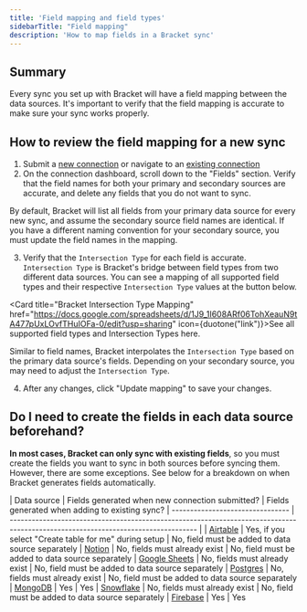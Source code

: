 ```yaml
---
title: 'Field mapping and field types'
sidebarTitle: "Field mapping"
description: 'How to map fields in a Bracket sync'
---
```


## Summary

Every sync you set up with Bracket will have a field mapping between the data sources. It's important to verify that the field mapping is accurate to make sure your sync works properly. 

## How to review the field mapping for a new sync

1. Submit a [new connection](https://app.usebracket.com/) or navigate to an [existing connection](https://app.usebracket.com/connections)
2. On the connection dashboard, scroll down to the "Fields" section. Verify that the field names for both your primary and secondary sources are accurate, and delete any fields that you do not want to sync.

<Note>By default, Bracket will list all fields from your primary data source for every new sync, and assume the secondary source field names are identical. If you have a different naming convention for your secondary source, you must update the field names in the mapping.</Note>

3. Verify that the `Intersection Type` for each field is accurate. `Intersection Type` is Bracket's bridge between field types from two different data sources. You can see a mapping of all supported field types and their respective `Intersection Type` values at the button below. 

<Card title="Bracket Intersection Type Mapping" href="https://docs.google.com/spreadsheets/d/1J9_1I608ARf06TohXeauN9tA477pUxLOvfTHuIOFa-0/edit?usp=sharing" icon={duotone("link")}>See all supported field types and Intersection Types here.</Card>

<Warning>Similar to field names, Bracket interpolates the `Intersection Type` based on the primary data source's fields. Depending on your secondary source, you may need to adjust the `Intersection Type`.</Warning>

4. After any changes, click "Update mapping" to save your changes. 


## Do I need to create the fields in each data source beforehand?

**In most cases, Bracket can only sync with existing fields**, so you must create the fields you want to sync in both sources before syncing them. However, there are some exceptions. See below for a breakdown on when Bracket generates fields automatically.

| Data source                                  |    Fields generated when new connection submitted?                                                                         | Fields generated when adding to existing sync?
| --------------------------------      | --------------------------------------------------------------------------------------------------------------------------------- |
| [Airtable](/connecting/airtable_connecting)      | Yes, if you select "Create table for me" during setup                                                                  | No, field must be added to data source separately
| [Notion](/connecting/notion_connecting)          | No, fields must already exist                                                              |  No, field must be added to data source separately
| [Google Sheets](/connecting/gsheets_connecting)  | No, fields must already exist                                          |  No, field must be added to data source separately
| [Postgres](/connecting/postgres_connecting)      | No, fields must already exist                                                                                  |  No, field must be added to data source separately
| [MongoDB](/database/mongodb_connecting)          | Yes      |  Yes
| [Snowflake](/database/snowflake_connecting)      | No, fields must already exist                                                            |  No, field must be added to data source separately
| [Firebase](/database/firebase_connecting)      | Yes                                                            |  Yes